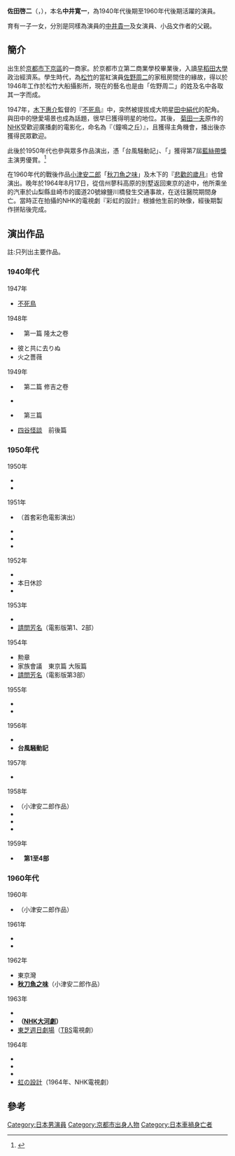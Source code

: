 {{Infobox person
| name        = 佐田啓二
| image       = keiji sada 1951.jpg
| alt         = 
| caption     = 
| birth_date  = {{Birth date|1926|12|9}}
| birth_place = {{JPN}}[[京都市|京都市]][[下京區|下京區]]
| death_date  = {{Death date and age|1964|8|17|1926|12|9}}
| death_place = {{JPN}}[[山梨縣|山梨縣]][[韮崎市|韮崎市]]
| nationality = {{JPN}} 
| other_names = 
| known_for   = [[花之生涯|花之生涯]]（NHK大河劇）
| occupation  = [[演員|演員]]
}}
'''佐田啓二'''（{{jpn|j=佐田 啓二|hg=さだ けいじ|rm=Sada Keiji}}，{{bd|1926年|12月9日|1964年|8月17日|catIdx=Sada Keiji}}），本名'''中井寛一'''，為1940年代後期至1960年代後期活躍的演員。

育有一子一女，分別是同樣為演員的[[中井貴一|中井貴一]]及女演員、小品文作者{{link-ja|中井貴惠|中井貴惠}}的父親。

== 簡介 ==

出生於[[京都市|京都市]][[下京區|下京區]]的一商家。於京都市立第二商業學校畢業後，入讀[[早稻田大學|早稻田大學]]政治經濟系。學生時代，為[[松竹株式會社|松竹]]的當紅演員[[佐野周二|佐野周二]]的家租房間住的緣故，得以於1946年工作於松竹大船攝影所，現在的藝名也是由「佐野周二」的姓及名中各取其一字而成。

1947年，[[木下惠介|木下惠介]]監督的『[[不死鳥|不死鳥]]』中，突然被提拔成大明星[[田中絹代|田中絹代]]的配角。與田中的戀愛場景也成為話題，很早巳獲得明星的地位。其後，
[[菊田一夫|菊田一夫]]原作的[[日本放送協會|NHK]]受歡迎廣播劇的電影化，命名為『{{lang|ja|鐘の鳴る丘}}（鐘鳴之丘）』，且獲得主角機會，播出後亦獲得民眾歡迎。

此後於1950年代也參與眾多作品演出，憑「台風騒動記」、「{{lang|ja|あなた買います}}」獲得第7屆[[藍絲帶獎_(電影)|藍絲帶獎]]主演男優賞。<ref>{{Cite web |url=http://cinemahochi.yomiuri.co.jp/b_award/1956/ |title=ブルーリボン賞ヒストリー |accessdate=2010-12-15 |language=ja |publisher=Cinema Hochi |deadurl=yes |archiveurl=https://web.archive.org/web/20101227084607/http://cinemahochi.yomiuri.co.jp/b_award/1956/ |archivedate=2010-12-27 }}</ref>

在1960年代的戰後作品[[小津安二郎|小津安二郎]]「[[秋刀魚之味|秋刀魚之味]]」及木下的『[[悲歡的歲月|悲歡的歲月]]』也曾演出。晚年於1964年8月17日，從信州蓼科高原的別墅返回東京的途中，他所乘坐的汽車於山梨縣韭崎市的國道20號線鹽川橋發生交通事故，在送往醫院期間身亡。當時正在拍攝的NHK的電視劇『彩虹的設計』根據他生前的映像，經後期製作拼貼後完成。

== 演出作品 ==
註:只列出主要作品。

=== 1940年代 ===
;1947年
* [[不死鳥|不死鳥]]

;1948年
* {{link-ja|鐘鳴之丘|鐘の鳴る丘}}　第一篇 隆太之卷
* 彼と共に去りぬ
* 火之薔薇

;1949年
*{{link-ja|鐘鳴之丘|鐘の鳴る丘}}　第二篇 修吉之卷
*{{lang|ja|{{link-ja|小姐干杯!|お嬢さん乾杯!}}}}
*{{link-ja|鐘鳴之丘|鐘の鳴る丘}}　第三篇 {{lang|ja|クロ之卷}}
*[[四谷怪談|四谷怪談]]　前後篇

=== 1950年代 ===
;1950年
*{{lang|ja|{{link-ja|七宝石|七つの宝石}}}}
*{{lang|ja|三つの結婚}}

;1951年
*{{lang|ja|{{link-ja|卡门回家|カルメン故郷に帰る}}}}（首套彩色電影演出）
*{{link-ja|自由學校 (電視小說)|自由学校|自由學校}}
*{{lang|ja|命美わし}}
*{{lang|ja|天使も夢を見る}}

;1952年
*{{lang|ja|[[ひばりのサーカス_悲しき小鳩|ひばりのサーカス 悲しき小鳩]]}}
*本日休診
*{{lang|ja|{{link-ja|技师潮|うず潮 (小説)}}}}

;1953年
*{{lang|ja|{{link-ja|日本的悲劇|日本の悲劇}}}}
*[[請問芳名|請問芳名]]（電影版第1、2部）

;1954年
*勲章
*家族會議　東京篇 大阪篇 
*[[請問芳名|請問芳名]]（電影版第3部）

;1955年
*{{lang|ja|あなたと共に}}
*{{lang|ja|お勝手の花嫁}}

;1956年
*'''{{lang|ja|あなた買います}}'''
*'''台風騒動記'''

;1957年
*'''{{lang|ja|[[悲歡的歲月|悲歡的歲月]]}}''' 

;1958年
*'''{{link-ja|彼岸花 (电影)|彼岸花 (映画)|彼岸花}}''' （小津安二郎作品）
*{{lang|ja|{{link-ja|日日的背信|日日の背信}}}}
*{{lang|ja|{{link-ja|摇摇晃晃的生活|オンボロ人生}}}}
*{{lang|ja|{{link-ja|眼之壁|眼の壁}}}}

;1959年
*'''{{link-ja|人間之條件|人間の條件 (映画)}}　第1至4部'''

=== 1960年代 ===
;1960年
*'''{{link-ja|秋日和|秋日和}}'''（小津安二郎作品）

;1961年
*{{lang|ja|{{link-ja|永遠的人|永遠の人}}}}
*{{link-ja|獵銃|猟銃 (小説)}}

;1962年
*東京灣
*'''[[秋刀魚之味|秋刀魚之味]]'''（小津安二郎作品）

;1963年
*{{lang|ja|{{link-ja|風之視線|風の視線}}}}
* '''{{link-ja|花之生涯|花の生涯 (NHK大河ドラマ)}}（[[NHK|NHK]][[大河劇|大河劇]]）'''
* [[周日劇場|東芝週日劇場]]{{lang|ja| 愛する}}（[[TBS|TBS]]電視劇）

;1964年
*'''{{lang|ja|甘い汗}}'''
*{{link-ja|暗殺 (电影)|暗殺 (映画)|暗殺}} 
*{{lang|ja|{{link-ja|続・拝啓天皇陛下様|続・拝啓天皇陛下様}}}}
* [[虹の設計|虹の設計]]（1964年、NHK電視劇）

== 參考 ==
{{reflist}}

{{電影旬報十佳獎最佳男主角}}
{{藍絲帶獎最佳男主角}}
{{每日電影獎最佳男主角}}
{{Authority control}}
[[Category:日本男演員|Category:日本男演員]]
[[Category:京都市出身人物|Category:京都市出身人物]]
[[Category:日本車禍身亡者|Category:日本車禍身亡者]]